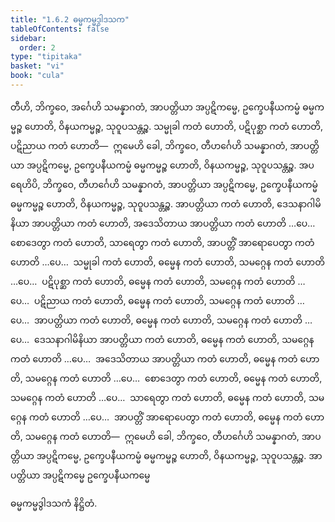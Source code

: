 ```yaml
---
title: "1.6.2 ဓမ္မကမ္မဒွါဒသက"
tableOfContents: false
sidebar:
  order: 2
type: "tipitaka"
basket: "vi"
book: "cula"
---
```



<DynamicBreadcrumb />

<Division number="58" book="cula" e="ch" v="4" p="61">

<Paragraph number="270" book="cula">
တီဟိ, ဘိက္ခဝေ, အင်္ဂေဟိ သမန္နာဂတံ, အာပတ္တိယာ အပ္ပဋိကမ္မေ, ဥက္ခေပနီယကမ္မံ ဓမ္မကမ္မဉ္စ ဟောတိ, ဝိနယကမ္မဉ္စ, သုဝူပသန္တဉ္စ. သမ္မုခါ ကတံ ဟောတိ, ပဋိပုစ္ဆာ ကတံ ဟောတိ, ပဋိညာယ ကတံ ဟောတိ—  ဣမေဟိ ခေါ, ဘိက္ခဝေ, တီဟင်္ဂေဟိ သမန္နာဂတံ, အာပတ္တိယာ အပ္ပဋိကမ္မေ, ဥက္ခေပနီယကမ္မံ ဓမ္မကမ္မဉ္စ ဟောတိ, ဝိနယကမ္မဉ္စ, သုဝူပသန္တဉ္စ.
</Paragraph>

<Paragraph number="271" book="cula">
အပရေဟိပိ, ဘိက္ခဝေ, တီဟင်္ဂေဟိ သမန္နာဂတံ, အာပတ္တိယာ အပ္ပဋိကမ္မေ, ဥက္ခေပနီယကမ္မံ ဓမ္မကမ္မဉ္စ ဟောတိ, ဝိနယကမ္မဉ္စ, သုဝူပသန္တဉ္စ. အာပတ္တိယာ ကတံ ဟောတိ, ဒေသနာဂါမိနိယာ အာပတ္တိယာ ကတံ ဟောတိ, အဒေသိတာယ အာပတ္တိယာ ကတံ ဟောတိ …ပေ…  စောဒေတွာ ကတံ ဟောတိ, သာရေတွာ ကတံ ဟောတိ, အာပတ္တိံ အာရောပေတွာ ကတံ ဟောတိ …ပေ…  သမ္မုခါ ကတံ ဟောတိ, ဓမ္မေန ကတံ ဟောတိ, သမဂ္ဂေန ကတံ ဟောတိ …ပေ…  ပဋိပုစ္ဆာ ကတံ ဟောတိ, ဓမ္မေန ကတံ ဟောတိ, သမဂ္ဂေန ကတံ ဟောတိ …ပေ…  ပဋိညာယ ကတံ ဟောတိ, ဓမ္မေန ကတံ ဟောတိ, သမဂ္ဂေန ကတံ ဟောတိ …ပေ…  အာပတ္တိယာ ကတံ ဟောတိ, ဓမ္မေန ကတံ ဟောတိ, သမဂ္ဂေန ကတံ ဟောတိ …ပေ…  ဒေသနာဂါမိနိယာ အာပတ္တိယာ ကတံ ဟောတိ, ဓမ္မေန ကတံ ဟောတိ, သမဂ္ဂေန ကတံ ဟောတိ …ပေ…  အဒေသိတာယ အာပတ္တိယာ ကတံ ဟောတိ, ဓမ္မေန ကတံ ဟောတိ, သမဂ္ဂေန ကတံ ဟောတိ …ပေ…  စောဒေတွာ ကတံ ဟောတိ, ဓမ္မေန ကတံ ဟောတိ, သမဂ္ဂေန ကတံ ဟောတိ …ပေ…  သာရေတွာ ကတံ ဟောတိ, ဓမ္မေန ကတံ ဟောတိ, သမဂ္ဂေန ကတံ ဟောတိ …ပေ…  အာပတ္တိံ အာရောပေတွာ ကတံ ဟောတိ, ဓမ္မေန ကတံ ဟောတိ, သမဂ္ဂေန ကတံ ဟောတိ—  ဣမေဟိ ခေါ, ဘိက္ခဝေ, တီဟင်္ဂေဟိ သမန္နာဂတံ, အာပတ္တိယာ အပ္ပဋိကမ္မေ, ဥက္ခေပနီယကမ္မံ ဓမ္မကမ္မဉ္စ ဟောတိ, ဝိနယကမ္မဉ္စ, သုဝူပသန္တဉ္စ.

</Paragraph>
</Division>

<Paragraph number="272" type="center" book="cula">
အာပတ္တိယာ အပ္ပဋိကမ္မေ ဥက္ခေပနီယကမ္မေ

  
ဓမ္မကမ္မဒွါဒသကံ နိဋ္ဌိတံ.
</Paragraph>